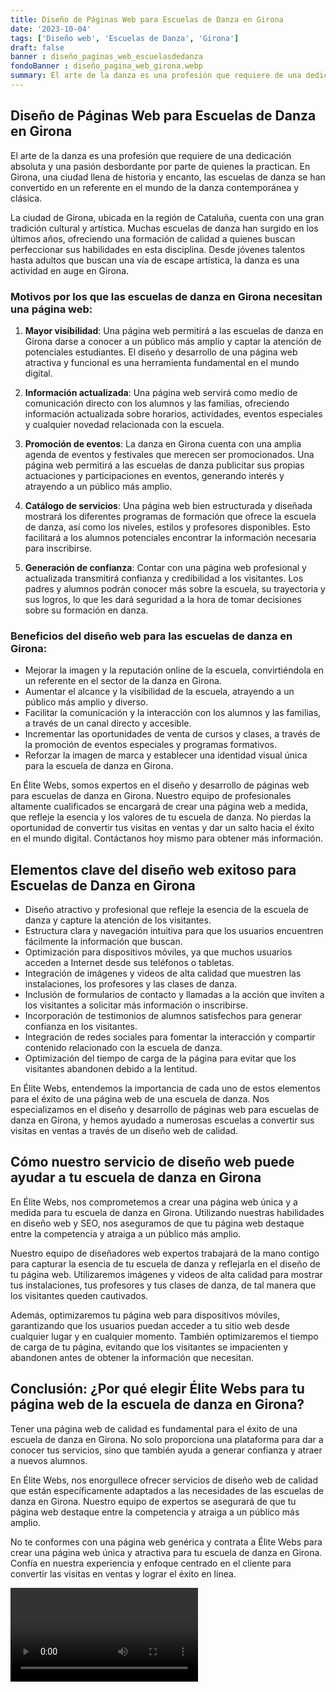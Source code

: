 ```yaml
---
title: Diseño de Páginas Web para Escuelas de Danza en Girona
date: '2023-10-04'
tags: ['Diseño web', 'Escuelas de Danza', 'Girona']
draft: false
banner : diseño_paginas_web_escuelasdedanza
fondoBanner : diseño_pagina_web_girona.webp
summary: El arte de la danza es una profesión que requiere de una dedicación absoluta y una pasión desbordante por parte de quienes la practican. En Girona, una ciudad llena de historia y encanto, las escuelas de danza se han convertido en un referente en el mundo de la danza contemporánea y clásica. 
---
```


## Diseño de Páginas Web para Escuelas de Danza en Girona

El arte de la danza es una profesión que requiere de una dedicación absoluta y una pasión desbordante por parte de quienes la practican. En Girona, una ciudad llena de historia y encanto, las escuelas de danza se han convertido en un referente en el mundo de la danza contemporánea y clásica. 

La ciudad de Girona, ubicada en la región de Cataluña, cuenta con una gran tradición cultural y artística. Muchas escuelas de danza han surgido en los últimos años, ofreciendo una formación de calidad a quienes buscan perfeccionar sus habilidades en esta disciplina. Desde jóvenes talentos hasta adultos que buscan una vía de escape artística, la danza es una actividad en auge en Girona.

### Motivos por los que las escuelas de danza en Girona necesitan una página web:

1. **Mayor visibilidad**: Una página web permitirá a las escuelas de danza en Girona darse a conocer a un público más amplio y captar la atención de potenciales estudiantes. El diseño y desarrollo de una página web atractiva y funcional es una herramienta fundamental en el mundo digital.

2. **Información actualizada**: Una página web servirá como medio de comunicación directo con los alumnos y las familias, ofreciendo información actualizada sobre horarios, actividades, eventos especiales y cualquier novedad relacionada con la escuela.

3. **Promoción de eventos**: La danza en Girona cuenta con una amplia agenda de eventos y festivales que merecen ser promocionados. Una página web permitirá a las escuelas de danza publicitar sus propias actuaciones y participaciones en eventos, generando interés y atrayendo a un público más amplio.

4. **Catálogo de servicios**: Una página web bien estructurada y diseñada mostrará los diferentes programas de formación que ofrece la escuela de danza, así como los niveles, estilos y profesores disponibles. Esto facilitará a los alumnos potenciales encontrar la información necesaria para inscribirse.

5. **Generación de confianza**: Contar con una página web profesional y actualizada transmitirá confianza y credibilidad a los visitantes. Los padres y alumnos podrán conocer más sobre la escuela, su trayectoria y sus logros, lo que les dará seguridad a la hora de tomar decisiones sobre su formación en danza.

### Beneficios del diseño web para las escuelas de danza en Girona:

- Mejorar la imagen y la reputación online de la escuela, convirtiéndola en un referente en el sector de la danza en Girona.
- Aumentar el alcance y la visibilidad de la escuela, atrayendo a un público más amplio y diverso.
- Facilitar la comunicación y la interacción con los alumnos y las familias, a través de un canal directo y accesible.
- Incrementar las oportunidades de venta de cursos y clases, a través de la promoción de eventos especiales y programas formativos.
- Reforzar la imagen de marca y establecer una identidad visual única para la escuela de danza en Girona.

En Élite Webs, somos expertos en el diseño y desarrollo de páginas web para escuelas de danza en Girona. Nuestro equipo de profesionales altamente cualificados se encargará de crear una página web a medida, que refleje la esencia y los valores de tu escuela de danza. No pierdas la oportunidad de convertir tus visitas en ventas y dar un salto hacia el éxito en el mundo digital. Contáctanos hoy mismo para obtener más información.

<GifSeo />

<Cta />

## Elementos clave del diseño web exitoso para Escuelas de Danza en Girona

- Diseño atractivo y profesional que refleje la esencia de la escuela de danza y capture la atención de los visitantes.
- Estructura clara y navegación intuitiva para que los usuarios encuentren fácilmente la información que buscan.
- Optimización para dispositivos móviles, ya que muchos usuarios acceden a Internet desde sus teléfonos o tabletas.
- Integración de imágenes y videos de alta calidad que muestren las instalaciones, los profesores y las clases de danza.
- Inclusión de formularios de contacto y llamadas a la acción que inviten a los visitantes a solicitar más información o inscribirse.
- Incorporación de testimonios de alumnos satisfechos para generar confianza en los visitantes.
- Integración de redes sociales para fomentar la interacción y compartir contenido relacionado con la escuela de danza.
- Optimización del tiempo de carga de la página para evitar que los visitantes abandonen debido a la lentitud.

En Élite Webs, entendemos la importancia de cada uno de estos elementos para el éxito de una página web de una escuela de danza. Nos especializamos en el diseño y desarrollo de páginas web para escuelas de danza en Girona, y hemos ayudado a numerosas escuelas a convertir sus visitas en ventas a través de un diseño web de calidad.

## Cómo nuestro servicio de diseño web puede ayudar a tu escuela de danza en Girona

En Élite Webs, nos comprometemos a crear una página web única y a medida para tu escuela de danza en Girona. Utilizando nuestras habilidades en diseño web y SEO, nos aseguramos de que tu página web destaque entre la competencia y atraiga a un público más amplio.

Nuestro equipo de diseñadores web expertos trabajará de la mano contigo para capturar la esencia de tu escuela de danza y reflejarla en el diseño de tu página web. Utilizaremos imágenes y videos de alta calidad para mostrar tus instalaciones, tus profesores y tus clases de danza, de tal manera que los visitantes queden cautivados.

Además, optimizaremos tu página web para dispositivos móviles, garantizando que los usuarios puedan acceder a tu sitio web desde cualquier lugar y en cualquier momento. También optimizaremos el tiempo de carga de tu página, evitando que los visitantes se impacienten y abandonen antes de obtener la información que necesitan.

## Conclusión: ¿Por qué elegir Élite Webs para tu página web de la escuela de danza en Girona?

Tener una página web de calidad es fundamental para el éxito de una escuela de danza en Girona. No solo proporciona una plataforma para dar a conocer tus servicios, sino que también ayuda a generar confianza y atraer a nuevos alumnos.

En Élite Webs, nos enorgullece ofrecer servicios de diseño web de calidad que están específicamente adaptados a las necesidades de las escuelas de danza en Girona. Nuestro equipo de expertos se asegurará de que tu página web destaque entre la competencia y atraiga a un público más amplio.

No te conformes con una página web genérica y contrata a Élite Webs para crear una página web única y atractiva para tu escuela de danza en Girona. Confía en nuestra experiencia y enfoque centrado en el cliente para convertir las visitas en ventas y lograr el éxito en línea.

<Video />

<CtaBot job='Escuelas de Danza' city='Girona'/>

<Gmaps query='Girona+españa+maps' />